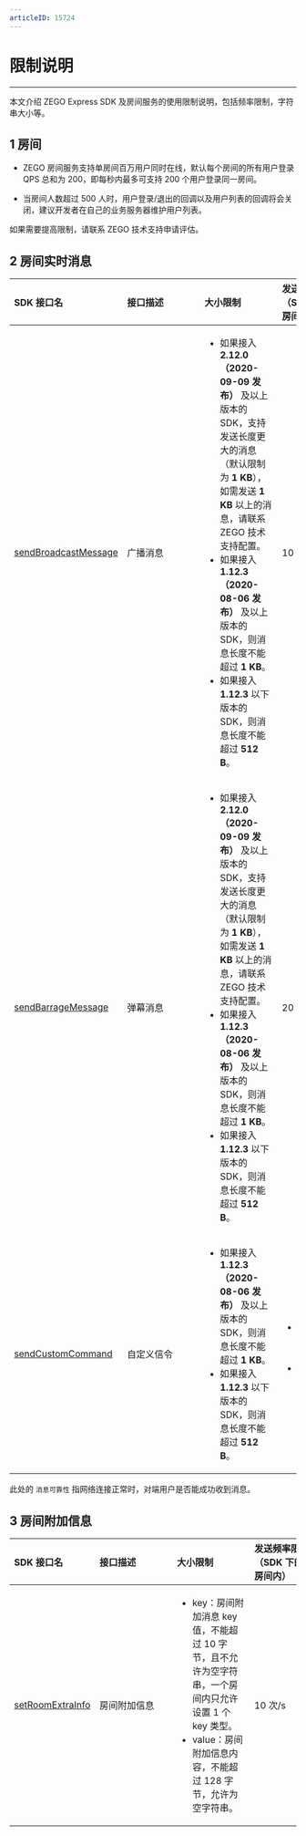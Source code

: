 ```yaml
---
articleID: 15724
---
```

<style>
table th:nth-of-type(1) { min-width: 120px; width: 15%; }
table th:nth-of-type(2) { min-width: 120px; width: 15%; }
table th:nth-of-type(3) { min-width: 120px; width: 40%; }
table th:nth-of-type(4) { min-width: 120px; width: 15%; }
table th:nth-of-type(5) { min-width: 120px; width: 15%; }


table {width: 100%;}
</style>


# 限制说明
---

本文介绍 ZEGO Express SDK 及房间服务的使用限制说明，包括频率限制，字符串大小等。

## 1 房间

- ZEGO 房间服务支持单房间百万用户同时在线，默认每个房间的所有用户登录 QPS 总和为 200，即每秒内最多可支持 200 个用户登录同一房间。

- 当房间人数超过 500 人时，用户登录/退出的回调以及用户列表的回调将会关闭，建议开发者在自己的业务服务器维护用户列表。

<div class="mk-hint">

如果需要提高限制，请联系 ZEGO 技术支持申请评估。   
</div>



## 2 房间实时消息

| SDK 接口名 |接口描述     | 大小限制 | 发送频率限制<br>（SDK 下的单个房间内）<br/>  | 备注|
| :---------- | :--------- | :----------- | :-------- | :-- |
| [sendBroadcastMessage](/unique-api/express-video-sdk/zh/dart_flutter/zego_express_engine/ZegoExpressEngineIM/sendBroadcastMessage.html) |广播消息     | <ul><li>如果接入 **2.12.0（2020-09-09 发布）** 及以上版本的 SDK，支持发送长度更大的消息（默认限制为 **1 KB**），如需发送 **1 KB** 以上的消息，请联系 ZEGO 技术支持配置。</li><li>如果接入 **1.12.3（2020-08-06 发布）** 及以上版本的 SDK，则消息长度不能超过 **1 KB**。</li><li>如果接入 **1.12.3** 以下版本的 SDK，则消息长度不能超过 **512 B**。</li><ul>                               |  10 次/s  | <p>消息可靠。</p><p>单个用户在客户端调用此接口的最大 QPS 为 2。</p><p>房间在线人数超过 500 时不支持。</p> |
| [sendBarrageMessage](/unique-api/express-video-sdk/zh/dart_flutter/zego_express_engine/ZegoExpressEngineIM/sendBarrageMessage.html) | 弹幕消息   | <ul><li>如果接入 **2.12.0（2020-09-09 发布）** 及以上版本的 SDK，支持发送长度更大的消息（默认限制为 **1 KB**），如需发送 **1 KB** 以上的消息，请联系 ZEGO 技术支持配置。</li><li>如果接入 **1.12.3（2020-08-06 发布）** 及以上版本的 SDK，则消息长度不能超过 **1 KB**。</li><li>如果接入 **1.12.3** 以下版本的 SDK，则消息长度不能超过 **512 B**。</li><ul>  | 20 次/s | <p>消息不保证可靠。</p> |
| [sendCustomCommand](/unique-api/express-video-sdk/zh/dart_flutter/zego_express_engine/ZegoExpressEngineIM/sendCustomCommand.html) |  自定义信令  | <ul><li>如果接入 **1.12.3（2020-08-06 发布）** 及以上版本的 SDK，则消息长度不能超过 **1 KB**。</li><li>如果接入 **1.12.3** 以下版本的 SDK，则消息长度不能超过 **512 B**。</li><ul>                                       | <ul><li>向单人发送时：200 条/s</li><li>向多人发送时：10 条/s</li></ul> | <p>消息可靠。</p><p>房间在线人数超过 500 时，不支持对多人发送。</p> |

<div class="mk-hint">

此处的 `消息可靠性` 指网络连接正常时，对端用户是否能成功收到消息。
</div>



## 3 房间附加信息

| SDK 接口名 |接口描述     | 大小限制  | 发送频率限制<br>（SDK 下的单个房间内）<br/> | 备注 |
| :------ | :----- | :----------- | :------- | :------- |
| [setRoomExtraInfo](/unique-api/express-video-sdk/zh/dart_flutter/zego_express_engine/ZegoExpressEngineRoom/setRoomExtraInfo.html) | <p>房间附加信息 </p>| <ul><li> key：房间附加消息 key 值，不能超过 10 字节，且不允许为空字符串，一个房间内只允许设置 1 个 key 类型。</li><li>value：房间附加信息内容，不能超过 128 字节，允许为空字符串。</li></ul> | <p>10 次/s</p> | <p>单个用户在客户端多次调用此接口时，请确保再次调用前已经成功收到了前一次调用的回调。</p> |
